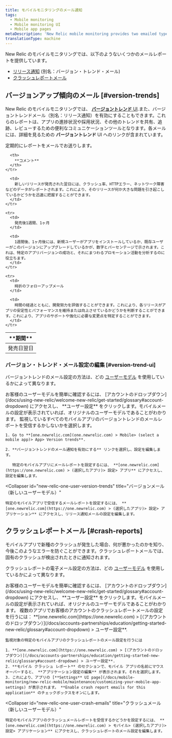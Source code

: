 ```yaml
---
title: モバイルモニタリングのメール通知
tags:
  - Mobile monitoring
  - Mobile monitoring UI
  - Mobile app pages
metaDescription: 'New Relic mobile monitoring provides two emailed types of reports: version trend emails (aka release notifications) and crash report emails.'
translationType: machine
---
```


New Relic のモバイルモニタリングでは、以下のようないくつかのメールレポートを提供しています。

* [リリース通知](#version-trends) (別名：バージョン・トレンド・メール)
* [クラッシュレポートメール](#crash-reports)

## バージョンアップ傾向のメール [#version-trends]

New Relic のモバイルモニタリングでは、 [**バージョントレンド** UI](/docs/mobile-monitoring/mobile-monitoring-ui/mobile-app-pages/version-trends-compare-user-adoption-metrics-performance).また、バージョントレンドメール（別名：リリース通知）を有効にすることもできます。これらのレポートは、アプリの進捗状況や採用状況、その他のトレンドを共有、追跡、レビューするための便利なコミュニケーションツールとなります。各メールには、詳細を見るための **バージョントレンド** UI へのリンクが含まれています。

定期的にレポートをメールでお送りします。

<table>
  <thead>
    <tr>
      <th style={{ width: "200px" }}>
        **期間**
      </th>

      <th>
        **コメント**
      </th>
    </tr>
  </thead>

  <tbody>
    <tr>
      <td>
        発売日翌日
      </td>

      <td>
        新しいリリースが発売された翌日には、クラッシュ率、HTTPエラー、ネットワーク障害などのデータがレポートされます。これにより、そのリリースが何か大きな問題を引き起こしているかどうかを迅速に把握することができます。
      </td>
    </tr>

    <tr>
      <td>
        発売後1週間、1ヶ月
      </td>

      <td>
        1週間後、1ヶ月後には、新規ユーザーがアプリをインストールしているか、既存ユーザーがこのバージョンにアップグレードしているかが、数字とパーセンテージで示されます。これは、特定のアプリバージョンの成功と、それにまつわるプロモーション活動を分析するのに役立ちます。
      </td>
    </tr>

    <tr>
      <td>
        時折のフォローアップメール
      </td>

      <td>
        時間の経過とともに、開発努力を評価することができます。これにより、各リリースがアプリの安定性とパフォーマンスを維持または向上させているかどうかを判断することができます。これにより、アプリのサポートや強化に必要な変更点を特定することができます。
      </td>
    </tr>
  </tbody>
</table>

### バージョン・トレンド・メール設定の編集 [#version-trend-ui]

バージョントレンドのメール設定の方法は、どの [ユーザーモデル](/docs/accounts/original-accounts-billing/original-users-roles/overview-user-models) を使用しているかによって異なります。

<Callout variant="tip">
  お客様のユーザーモデルを簡単に確認するには、 [アカウントのドロップダウン](/docs/using-new-relic/welcome-new-relic/get-started/glossary#account-dropdown) にアクセスし、 **ユーザー設定** をクリックします。モバイルメールの設定が表示されていれば、オリジナルのユーザーモデルであることがわかります。
</Callout>

<CollapserGroup>
  <Collapser
    id="original-user-version-trends"
    title="バージョンメール（オリジナルユーザーモデル）"
  >
    監視しているすべてのモバイルアプリのバージョントレンドのメールレポートを受信するかしないかを選択します。

    1. Go to **[one.newrelic.com](one.newrelic.com) > Mobile> (select a mobile app)> App> Version trends**.

    2. **バージョントレンドのメール通知を有効にする** リンクを選択し、設定を編集します。

       特定のモバイルアプリにメールレポートを設定するには、 **[one.newrelic.com](https://one.newrelic.com) > (選択したアプリ)> 設定> アプリ** にアクセスし、設定を編集します。
  </Collapser>

  <Collapser
    id="new-relic-one-user-version-trends"
    title="バージョンメール（新しいユーザーモデル）"
  >
    特定のモバイルアプリで受信するメールレポートを設定するには、 **[one.newrelic.com](https://one.newrelic.com) > (選択したアプリ)> 設定> アプリケーション** にアクセスし、リリース通知メールの設定を編集します。
  </Collapser>
</CollapserGroup>

## クラッシュレポートメール [#crash-reports]

モバイルアプリで新種のクラッシュが発生した場合、何が悪かったのかを知り、今後このようなエラーを防ぐことができます。クラッシュレポートメールでは、固有のクラッシュが検出されたときに通知されます。

クラッシュレポートの電子メール設定の方法は、どの [ユーザーモデル](/docs/accounts/original-accounts-billing/original-users-roles/overview-user-models) を使用しているかによって異なります。

<Callout variant="tip">
  お客様のユーザーモデルを簡単に確認するには、 [アカウントのドロップダウン](/docs/using-new-relic/welcome-new-relic/get-started/glossary#account-dropdown) にアクセスし、 **ユーザー設定** をクリックします。モバイルメールの設定が表示されていれば、オリジナルのユーザーモデルであることがわかります。
</Callout>

<CollapserGroup>
  <Collapser
    id="original-user-crash-emails"
    title="クラッシュメール（オリジナルユーザーモデル）"
  >
    複数のアプリでお客様のアカウントのクラッシュレポートメールの設定を行うには： **[one.newrelic.com](https://one.newrelic.com) > [（アカウントのドロップダウン）](/docs/accounts-partnerships/education/getting-started-new-relic/glossary#account-dropdown) > ユーザー設定**.

    監視対象の特定のモバイルアプリのクラッシュレポートのメール設定を行うには

    1. **[one.newrelic.com](https://one.newrelic.com) > [（アカウントのドロップダウン）](/docs/accounts-partnerships/education/getting-started-new-relic/glossary#account-dropdown) > ユーザー設定**.
    2. **モバイル クラッシュ レポート** のセクションで、モバイル アプリの名前にマウスオーバーすると、 **アプリケーション設定の編集** が表示されます。それを選択します。
    3. これにより、アプリの [**Settings** UI page](/docs/mobile-monitoring/new-relic-mobile/maintenance/customizing-your-mobile-app-settings) が表示されます。 **Enable crash report emails for this application** のチェックボックスをオンにします。
  </Collapser>

  <Collapser
    id="new-relic-one-user-crash-emails"
    title="クラッシュメール（新しいユーザーモデル）"
  >
    特定のモバイルアプリのクラッシュメールレポートを受信するかどうかを設定するには、 **[one.newrelic.com](https://one.newrelic.com) > モバイル> (選択したアプリ)> 設定> アプリケーション** にアクセスし、クラッシュレポートのメール設定を編集します。
  </Collapser>
</CollapserGroup>